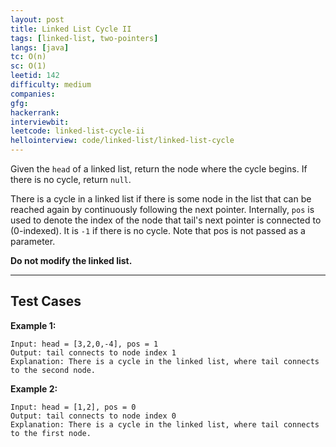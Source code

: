 ```yaml
---
layout: post
title: Linked List Cycle II
tags: [linked-list, two-pointers]
langs: [java]
tc: O(n)
sc: O(1)
leetid: 142
difficulty: medium
companies: 
gfg: 
hackerrank: 
interviewbit: 
leetcode: linked-list-cycle-ii
hellointerview: code/linked-list/linked-list-cycle
---
```


Given the `head` of a linked list, return the node where the cycle begins. If there is no cycle, return `null`.

There is a cycle in a linked list if there is some node in the list that can be reached again by continuously following the next pointer. 
Internally, `pos` is used to denote the index of the node that tail's next pointer is connected to (0-indexed). 
It is `-1` if there is no cycle. Note that pos is not passed as a parameter.

**Do not modify the linked list.**

---

## Test Cases

**Example 1:** 
```
Input: head = [3,2,0,-4], pos = 1
Output: tail connects to node index 1
Explanation: There is a cycle in the linked list, where tail connects to the second node.
```

**Example 2:** 
```
Input: head = [1,2], pos = 0
Output: tail connects to node index 0
Explanation: There is a cycle in the linked list, where tail connects to the first node.
```